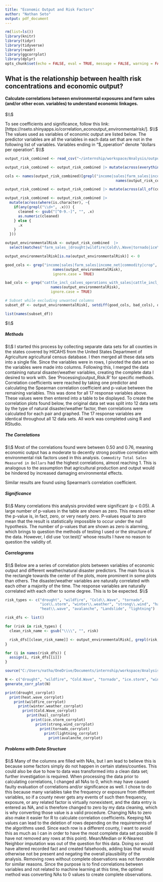 ```yaml
---
title: "Economic Output and Risk Factors"
author: "Nathan Seto"
output: pdf_document
---
```


```r
rm(list=ls())
library(knitr)
library(tidyr)
library(tidyverse)
library(readr)
library(ggcorrplot)
library(dplyr)
opts_chunk$set(echo = FALSE, eval = TRUE, message = FALSE, warning = FALSE, tidy = TRUE)
```

## What is the relationship between health risk concentrations and economic output?

#### Calculate correlations between environmental exposures and farm sales (and/or other econ. variables) to understand economic linkages.
$\\$

To see coefficients and significance, follow this link: [https://nseto.shinyapps.io/correlation_econoutput_environmentalrisk/]. 
$\\$
The values used as variables of economic output are listed below. The predictor variables are all the variables in each data set that are not in the following list of variables. Variables ending in "\$_operation" denote "dollars per operation".
$\\$
```r
output_risk_combined <- read_csv("~/internship/workspace/Analysis/output_risk_combined.csv")

output_risk_combined <- output_risk_combined |> mutate(across(everything(), ~ gsub(",", "", .)))

cols <- names(output_risk_combined)[grepl("income|sales|farm_sales|income_net|commodity_totals|crop_totals_sales", 
                                                   names(output_risk_combined), ignore.case = TRUE)]

output_risk_combined <- output_risk_combined |> mutate(across(all_of(cols), as.numeric))

output_risk_combined <- output_risk_combined |>
  mutate(across(where(is.character), ~{
    if(any(grepl("\\d+", .x))) {
      cleaned <- gsub("[^0-9.-]", "", .x)
      as.numeric(cleaned)
    } else {
      .x
    }
  }))

output_environmentalRisk <- output_risk_combined  |>
  select(matches("farm_sales_|drought|wildfire|Cold\\.Wave|tornado|ice\\.storm|winter\\.weather|strong\\.wind|hail|heat\\.wave|avalanche|Landslide|lightning|income|sales|farm_sales|income_net|commodity_totals|crop_totals")) |> select(where(is.numeric))

output_environmentalRisk[is.na(output_environmentalRisk)] <- 0

good_cols <- grep("income|sales|farm_sales|income_net|commodity|crop", 
                      names(output_environmentalRisk), 
                      ignore.case = TRUE)

bad_cols <- grep("cattle_incl_calves_operations_with_sales|cattle_incl_calves_sales_measured_in_head|hogs_operations_with_sales|hogs_sales_measured_in_head|chickens_broilers_operations_with_sales|chickens_broilers_sales_measured_in_head", 
                     names(output_environmentalRisk), 
                     ignore.case = TRUE)

# Subset while excluding unwanted columns
subset_df <- output_environmentalRisk[, setdiff(good_cols, bad_cols), drop = FALSE]

list(names(subset_df))
```
$\\$

##### Methods
$\\$
I started this process by collecting separate data sets for all counties in the states covered by HICAHS from the United States Department of Agriculture agricultural census database. I then merged all these data sets into a single file. Since the variables were in rows, I pivoted the data set so the variables were made into columns. Following this, I merged the data containing natural disaster/weather variables, creating the complete data I desired to work with. See 'Processing\\output_Risk.R' for specific methods. Correlation coefficients were reached by taking one predictor and calculating the Spearman correlation coefficient and p-value between the remaining variables. This was done for all 17 response variables above. These values were then entered into a table to be displayed. To create the correlation plots found below, the original data set was split into 12 data sets by the type of natural disaster/weather factor, then correlations were calculated for each pair and graphed. The 17 response variables are identical throughout all 12 data sets. All work was completed using R and RStudio.


##### The Correlations
$\\$
Most of the correlations found were between 0.50 and 0.76, meaning economic output has a moderate to decently strong positive correlation with environmental risk factors used in this analysis. `Commodity Total Sales Measured in Dollars` had the highest correlations, almost reaching 1. This is analogous to the assumption that agricultural production and output would be hindered by increased damaging environmental effects.

Similar results are found using Spearman's correlation coefficient.


##### Significance
$\\$
Many correlations this analysis provided were significant (p < 0.05). A large number of p-values in the table are shown as zero. This means either the p-value is, in fact, zero, or very nearly zero. P-values equal to zero mean that the result is statistically impossible to occur under the null hypothesis. The number of p-values that are shown as zero is alarming, which brings to question the methods of testing I used or the structure of the data. However, I did use 'cor.test()' whose results I have no reason to question the validity of.


##### Correlograms
$\\$
Below are a series of correlation plots between variables of economic output and different weather/natural disaster predictors. The main focus is the rectangle towards the center of the plots, more prominent in some plots than others. The disaster/weather variables are naturally correlated with each other a majority of the time. The response variables are naturally correlated with each other to some degree. This is to be expected.
$\\$
```r
risk_types <- c("drought", "wildfire", "Cold\\.Wave", "tornado",
                "ice\\.storm", "winter\\.weather", "strong\\.wind", "hail",
                "heat\\.wave", "avalanche", "Landslide", "lightning")

risk_dfs <- list()

for (risk in risk_types) {
  clean_risk_name <- gsub("\\\\", "", risk)

  risk_dfs[[clean_risk_name]] <- output_environmentalRisk[, grepl(risk, names(output_environmentalRisk), ignore.case = TRUE)] |> cbind(subset_df)
}

for (i in names(risk_dfs)) {
  assign(i, risk_dfs[[i]])
}

source("C:/Users/natha/OneDrive/Documents/internship/workspace/Analysis/create_correlogram_function.R")

N <- c("drought", "wildfire", "Cold.Wave", "tornado", "ice.storm", "winter.weather", "strong.wind", "hail", "heat.wave", "avalanche", "Landslide", "lightning")
generate_corr_plot(N)

print(drought_corrplot)
  print(heat.wave_corrplot)
    print(wildfire_corrplot)
      print(winter.weather_corrplot)
        print(Cold.Wave_corrplot)
          print(hail_corrplot)
            print(ice.storm_corrplot)
              print(strong.wind_corrplot)
                print(tornado_corrplot)
                  print(lightning_corrplot)
                    print(avalanche_corrplot)
```

##### Problems with Data Structure
$\\$
Many of the columns are filled with NAs, but I am lead to believe this is because some factors simply do not happen in certain states/counties. This could also be due to how to data was transformed into a clean data set; further investigation is required. When processing the data prior to calculating correlations, I changed all NAs to 0, which may have caused faulty evaluation of correlations and/or significance as well. I chose to do this because many variables take the frequency or exposure from different variables, so if a county never gets any events of such then frequency, exposure, or any related factor is virtually nonexistent, and the data entry is entered as NA, and is therefore changed to zero by my data cleaning, which is why converting those value is a valid procedure. Changing NAs to zero also make it easier for R to calculate correlation coefficients. Keeping NA values can lead to the deletion of rows depending on the requirements of the algorithms used. Since each row is a different county, I want to avoid this as much as I can in order to have the most complete data set possible (I have not removed any rows at this point). Mean/Median or K-Nearest Neighbor imputation was out of the question for this data. Doing so would have altered recorded fact and created falsehoods, adding bias that would otherwise not be present and negating the overall plausibility of the analysis. Removing rows without complete observations was  not favorable for similar reasons. Since the purpose is to find correlations between variables and not related to machine learning at this time, the optimal method was converting NAs to 0 values to create complete observations.



